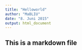 ```yaml
---
title: "Helloworld"
author: "MaBLIU"
date: "8. Juni 2015"
output: html_document
---
```


## This is a markdown file

